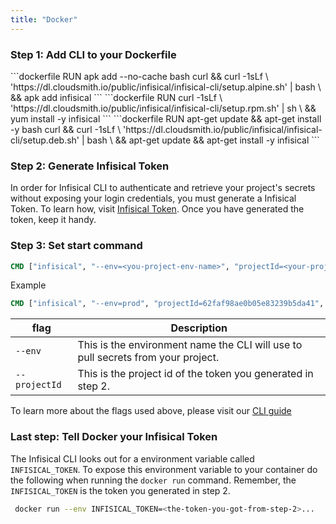 ```yaml
---
title: "Docker"
---
```


### Step 1: Add CLI to your Dockerfile

<Tabs>
	 <Tab title="Alpine">
		```dockerfile
    	RUN apk add --no-cache bash curl && curl -1sLf \
      'https://dl.cloudsmith.io/public/infisical/infisical-cli/setup.alpine.sh' | bash \
      && apk add infisical
    	```

   </Tab>
	 <Tab title="RedHat/CentOs/Amazon-linux">
		```dockerfile
    RUN curl -1sLf \
    'https://dl.cloudsmith.io/public/infisical/infisical-cli/setup.rpm.sh' | sh \ 
    && yum install -y infisical
		```
   </Tab>
	 <Tab title="Debian/Ubuntu">
		```dockerfile
    RUN apt-get update && apt-get install -y bash curl && curl -1sLf \
      'https://dl.cloudsmith.io/public/infisical/infisical-cli/setup.deb.sh' | bash \
      && apt-get update && apt-get install -y infisical
		```
   </Tab>
</Tabs>

### Step 2: Generate Infisical Token
In order for Infisical CLI to authenticate and retrieve your project's secrets without exposing your login credentials, you must generate a Infisical Token.
To learn how, visit [Infisical Token](../getting-started/cli/infisical-token). Once you have generated the token, keep it handy. 

### Step 3: Set start command
```dockerfile
CMD ["infisical", "--env=<you-project-env-name>", "projectId=<your-project-id>", "run", "---", "<your application start command>"]
```

Example 
```dockerfile
CMD ["infisical", "--env=prod", "projectId=62faf98ae0b05e83239b5da41", "run", "---", "npm run start"]
```
| flag | Description                           | 
| ------------ | ----------------------------------- | 
| `--env`     | This is the environment name the CLI will use to pull secrets from your project.                    
| `--projectId`      | This is the project id of the token you generated in step 2.                         | 

To learn more about the flags used above, please visit our [CLI guide](../getting-started/cli/cli-guide)

### Last step: Tell Docker your Infisical Token

The Infisical CLI looks out for a environment variable called `INFISICAL_TOKEN`. To expose this environment variable to 
your container do the following when running the `docker run` command. Remember, the `INFISICAL_TOKEN` is the token you generated in 
step 2.

```bash
 docker run --env INFISICAL_TOKEN=<the-token-you-got-from-step-2>...
```